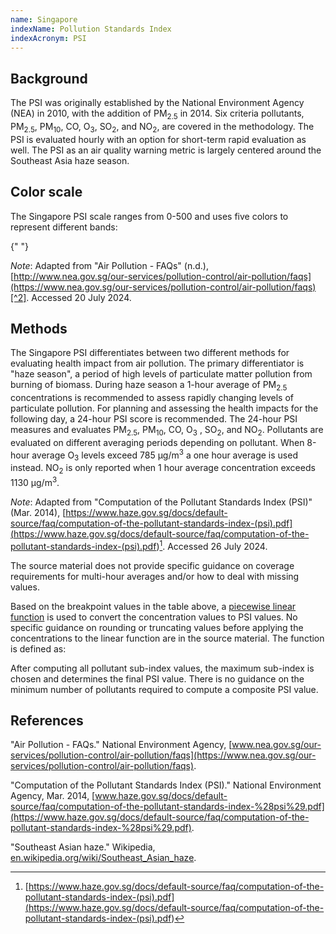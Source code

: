 ```yaml
---
name: Singapore
indexName: Pollution Standards Index
indexAcronym: PSI
---
```



## Background

The PSI was originally established by the National Environment Agency (NEA) in 2010, with the addition of PM<sub>2.5</sub> in 2014. Six criteria pollutants, PM<sub>2.5</sub>, PM<sub>10</sub>, CO, O<sub>3</sub>, SO<sub>2</sub>, and NO<sub>2</sub>, are covered in the methodology. The PSI is evaluated hourly with an option for short-term rapid evaluation as well. The PSI as an air quality warning metric is largely centered around the Southeast Asia haze season.

## Color scale

The Singapore PSI scale ranges from 0-500 and uses five colors to represent different bands:

{" "}

<ColorScale index="singapore" value={false} />

_Note_: Adapted from "Air Pollution - FAQs" (n.d.), [http://www.nea.gov.sg/our-services/pollution-control/air-pollution/faqs](https://www.nea.gov.sg/our-services/pollution-control/air-pollution/faqs)[^2]. Accessed 20 July 2024.

## Methods

The Singapore PSI differentiates between two different methods for evaluating health impact from air pollution. The primary differentiator is "haze season", a period of high levels of particulate matter pollution from burning of biomass. During haze season a 1-hour average of PM<sub>2.5</sub> concentrations is recommended to assess rapidly changing levels of particulate pollution. For planning and assessing the health impacts for the following day, a 24-hour PSI score is recommended. The 24-hour PSI measures and evaluates PM<sub>2.5</sub>, PM<sub>10</sub>, CO, O<sub>3</sub> , SO<sub>2</sub>, and NO<sub>2</sub>. Pollutants are evaluated on different averaging periods depending on pollutant. When 8-hour average O<sub>3</sub> levels exceed 785 µg/m<sup>3</sup> a one hour average is used instead. NO<sub>2</sub> is only reported when 1 hour average concentration exceeds 1130 µg/m<sup>3</sup>.

<BreakpointsTable index="singapore" />

_Note_: Adapted from "Computation of the Pollutant Standards Index (PSI)" (Mar. 2014),
[https://www.haze.gov.sg/docs/default-source/faq/computation-of-the-pollutant-standards-index-(psi).pdf](<https://www.haze.gov.sg/docs/default-source/faq/computation-of-the-pollutant-standards-index-(psi).pdf>)[^1]. Accessed 26 July 2024.

<Admonition type="note">
  The source material does not provide specific guidance on coverage
  requirements for multi-hour averages and/or how to deal with missing values.
</Admonition>

Based on the breakpoint values in the table above, a [piecewise linear function](/methods#piecewise-linear-function) is used to convert the concentration values to PSI values. No specific guidance on rounding or truncating values before applying the concentrations to the linear function are in the source material. The function is defined as:

<div class="latex-container">
  <PiecewiseLatexDoc label="PSI" />
</div>

<AqiCalculator
  client:only="solid"
  index="singapore"
  acronym={frontmatter.indexAcronym}
/>

After computing all pollutant sub-index values, the maximum sub-index is chosen and determines the final PSI value. There is no guidance on the minimum number of pollutants required to compute a composite PSI value.

## References

"Air Pollution - FAQs." National Environment Agency, [www.nea.gov.sg/our-services/pollution-control/air-pollution/faqs](https://www.nea.gov.sg/our-services/pollution-control/air-pollution/faqs).

"Computation of the Pollutant Standards Index (PSI)." National Environment Agency, Mar. 2014, [www.haze.gov.sg/docs/default-source/faq/computation-of-the-pollutant-standards-index-%28psi%29.pdf](https://www.haze.gov.sg/docs/default-source/faq/computation-of-the-pollutant-standards-index-%28psi%29.pdf).

"Southeast Asian haze." Wikipedia, [en.wikipedia.org/wiki/Southeast_Asian_haze](https://en.wikipedia.org/wiki/Southeast_Asian_haze).

[^1]: [https://www.haze.gov.sg/docs/default-source/faq/computation-of-the-pollutant-standards-index-(psi).pdf](<https://www.haze.gov.sg/docs/default-source/faq/computation-of-the-pollutant-standards-index-(psi).pdf>)
[^2]: [http://www.nea.gov.sg/our-services/pollution-control/air-pollution/faqs](https://www.nea.gov.sg/our-services/pollution-control/air-pollution/faqs)
